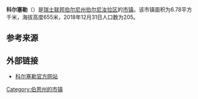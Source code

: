 {{Infobox settlement
| name = 科尔塞勒
| native_name = {{lang|fr|Corcelles}}
| settlement_type = [[市镇_(瑞士)|瑞士市镇]]
| image_skyline = Corcelles BE 167.JPG
| image_caption = 科尔塞勒风光
| image_seal = Corcelles-BE-coat-of-arms.svg
| image_map = Karte Gemeinde Corcelles 2015.png
| map_caption = 科尔塞勒在伯尔尼汝拉区的位置
| pushpin_map = Switzerland
| pushpin_relief = Switzerland relief location map.jpg
| pushpin_label_position = right
| pushpin_map_caption = 科尔塞勒在瑞士的位置
| subdivision_type = 国家
| subdivision_name = {{CHE}}
| subdivision_type1 = [[瑞士行政区划|州]]
| subdivision_name1 = {{flagicon|Bern|size=16px}} [[伯尔尼州|伯尔尼州]]
| subdivision_type2 = [[区_(瑞士)|区]]
| subdivision_name2 = [[伯尔尼汝拉区|伯尔尼汝拉区]]
| elevation_m = 655
| area_footnotes = <ref name=面积>{{cite web|url=https://www.bfs.admin.ch/bfs/de/home/statistiken/raum-umwelt/bodennutzung-bedeckung/gesamtspektrum-regionalen-stufen/gemeinden.html|title=Arealstatistik Standard - Gemeinden nach 4 Hauptbereichen|trans_title=瑞士联邦按四种用地类型划分的市镇面积统计表|date=2018-11-26|publisher=[[瑞士联邦统计署|瑞士联邦统计署]]|language=de|access-date=2019-12-01|archive-date=2019-11-15|archive-url=https://web.archive.org/web/20191115011326/https://www.bfs.admin.ch/bfs/de/home/statistiken/raum-umwelt/bodennutzung-bedeckung/gesamtspektrum-regionalen-stufen/gemeinden.html|dead-url=no}}</ref>
| area_total_km2 = 6.78
| population_as_of = 2018年12月31日
| population_footnotes = <ref>{{cite web|url=https://www.bfs.admin.ch/bfs/de/home/statistiken/bevoelkerung.assetdetail.7966022.html|title=Ständige Wohnbevölkerung nach Staatsangehörigkeitskategorie, Geschlecht und Gemeinde, Provisorische Jahresergebnisse, 2018|trans_title=瑞士联邦2018年按国籍、性别和市镇划分的常住人口统计表|date=2019-04-09|publisher=[[瑞士联邦统计署|瑞士联邦统计署]]|language=de|access-date=2019-12-01|archive-date=2019-04-11|archive-url=https://web.archive.org/web/20190411063248/https://www.bfs.admin.ch/bfs/de/home/statistiken/bevoelkerung.assetdetail.7966022.html|dead-url=no}}</ref>
| population_total = 205
| population_density_km2 = auto
| timezone = [[欧洲中部时间|CET]]
| utc_offset = +1
| timezone_DST = [[欧洲中部夏令时间|CEST]]
| utc_offset_DST = +2
| coordinates = {{coord|47|17|7|N|7|27|18|E|region:|display=inline,title}}
| postal_code_type = [[瑞士邮政编码系统|邮政编码]]
| postal_code = 2747
| blank_name = [[瑞士市镇官方编号|官方编号]]
| blank_info = 0687
| website = {{url|www.corcelles-be.ch}}
}}

'''科尔塞勒'''（{{lang-fr|Corcelles}}）是[[瑞士联邦|瑞士联邦]][[伯尔尼州|伯尔尼州]][[伯尔尼汝拉区|伯尔尼汝拉区]]的[[市镇_(瑞士)|市镇]]。该市镇面积为6.78平方千米，海拔高度655米，2018年12月31日人口数为205。

== 参考来源 ==
{{reflist}}

== 外部链接 ==
* [http://www.corcelles-be.ch 科尔塞勒官方网站] {{Wayback|url=http://www.corcelles-be.ch/ |date=20150801095611 }} {{fr icon}}

{{Switzerland-geo-stub}}
{{伯尔尼州区划}}
{{DEFAULTSORT:Corcelles}}
[[Category:伯恩州的市镇|Category:伯恩州的市镇]]